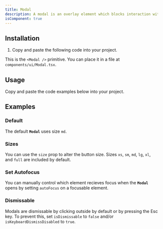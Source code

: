 ```yaml
---
title: Modal
description: A modal is an overlay element which blocks interaction with elements outside it.
isComponent: true
---
```


## Installation

1. Copy and paste the following code into your project.

This is the `<Modal />` primitive. You can place it in a file at `components/ui/Modal.tsx`.

## Usage

Copy and paste the code examples below into your project.

<ComponentSource src="../../packages/ui/src/Modal.tsx" />

## Examples

### Default

The default **`Modal`** uses size `md`.

<ComponentExample name="Modal" story="default" />

### Sizes

You can use the `size` prop to alter the button size. Sizes `xs`, `sm`, `md`, `lg`, `xl`, and `full` are included by default.

<ComponentExample name="Modal" story="sizes" />

### Set Autofocus

You can manually control which element recieves focus when the **`Modal`** opens by setting `autoFocus` on a focusable element.

<ComponentExample name="Modal" story="set-autofocus" />

### Dismissable

Modals are dismissable by clicking outside by default or by pressing the <kdb>Esc</kdb> key. To prevent this, set `isDismissable` to `false` and/or `isKeyboardDismissDisabled` to `true`.

<ComponentExample name="Modal" story="dismissable-false" />
